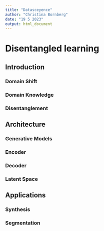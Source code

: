 ```yaml
---
title: "Datasceyence"
author: "Christina Bornberg"
date: "19 5 2023"
output: html_document
---
```


# Disentangled learning

## Introduction

### Domain Shift

### Domain Knowledge

### Disentanglement


## Architecture

### Generative Models

### Encoder

### Decoder

### Latent Space


## Applications

### Synthesis

### Segmentation
